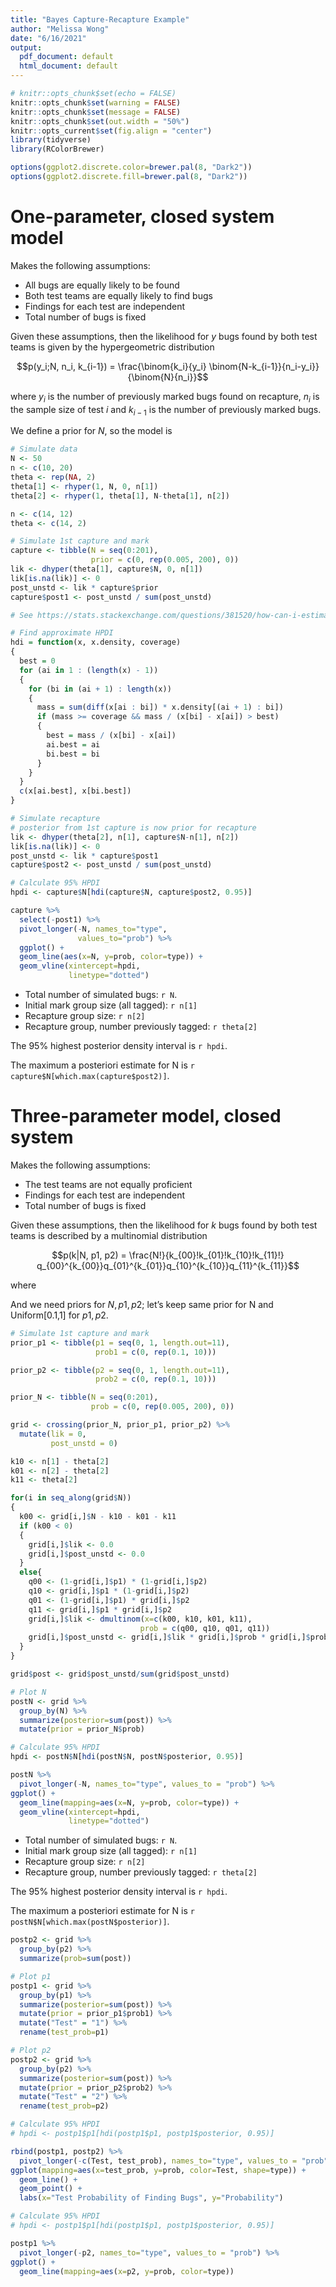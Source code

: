 ```yaml
---
title: "Bayes Capture-Recapture Example"
author: "Melissa Wong"
date: "6/16/2021"
output:
  pdf_document: default
  html_document: default
---
```


```r
# knitr::opts_chunk$set(echo = FALSE)
knitr::opts_chunk$set(warning = FALSE)
knitr::opts_chunk$set(message = FALSE)
knitr::opts_chunk$set(out.width = "50%")
knitr::opts_current$set(fig.align = "center")
library(tidyverse)
library(RColorBrewer)

options(ggplot2.discrete.color=brewer.pal(8, "Dark2"))
options(ggplot2.discrete.fill=brewer.pal(8, "Dark2"))
```


# One-parameter, closed system model

Makes the following assumptions:

* All bugs are equally likely to be found
* Both test teams are equally likely to find bugs
* Findings for each test are independent
* Total number of bugs is fixed

Given these assumptions, then the likelihood for _y_ bugs found by both test teams is given by the hypergeometric distribution

$$p(y_i;N, n_i, k_{i-1}) = \frac{\binom{k_i}{y_i}
                                  \binom{N-k_{i-1}}{n_i-y_i}}{\binom{N}{n_i}}$$

where $y_i$ is the number of previously marked bugs found on recapture, $n_i$ is the sample size of test $i$ and $k_{i-1}$ is the number of previously marked bugs.

We define a prior for $N$, so the model is

\begin{align*}
  p(N | y, n, k) &\propto \prod_i \frac{\binom{k_i}{y_i}\binom{N-k_i}{n_i-y_i}}{\binom{N}{n_i}} * p(N) \\
  p(N) &\propto Uniform(1, 200)
\end{align*}

```r
# Simulate data
N <- 50
n <- c(10, 20)
theta <- rep(NA, 2)
theta[1] <- rhyper(1, N, 0, n[1])
theta[2] <- rhyper(1, theta[1], N-theta[1], n[2])
```

```r
n <- c(14, 12)
theta <- c(14, 2)
```


```r
# Simulate 1st capture and mark
capture <- tibble(N = seq(0:201),
                  prior = c(0, rep(0.005, 200), 0))
lik <- dhyper(theta[1], capture$N, 0, n[1])
lik[is.na(lik)] <- 0
post_unstd <- lik * capture$prior
capture$post1 <- post_unstd / sum(post_unstd)
```


```r
# See https://stats.stackexchange.com/questions/381520/how-can-i-estimate-the-highest-posterior-density-interval-from-a-set-of-x-y-valu

# Find approximate HPDI
hdi = function(x, x.density, coverage)
{
  best = 0
  for (ai in 1 : (length(x) - 1))
  {
    for (bi in (ai + 1) : length(x))
    {
      mass = sum(diff(x[ai : bi]) * x.density[(ai + 1) : bi])
      if (mass >= coverage && mass / (x[bi] - x[ai]) > best)
      {
        best = mass / (x[bi] - x[ai])
        ai.best = ai
        bi.best = bi
      }
    }
  }
  c(x[ai.best], x[bi.best])
}
```

```r
# Simulate recapture
# posterior from 1st capture is now prior for recapture
lik <- dhyper(theta[2], n[1], capture$N-n[1], n[2])
lik[is.na(lik)] <- 0
post_unstd <- lik * capture$post1
capture$post2 <- post_unstd / sum(post_unstd)

# Calculate 95% HPDI
hpdi <- capture$N[hdi(capture$N, capture$post2, 0.95)]

capture %>%
  select(-post1) %>%
  pivot_longer(-N, names_to="type", 
               values_to="prob") %>%
  ggplot() +
  geom_line(aes(x=N, y=prob, color=type)) +
  geom_vline(xintercept=hpdi, 
             linetype="dotted")
```

* Total number of simulated bugs: `r N`.
* Initial mark group size (all tagged): `r n[1]`
* Recapture group size: `r n[2]`
* Recapture group, number previously tagged: `r theta[2]`

The 95% highest posterior density interval is `r hpdi`.

The maximum a posteriori estimate for N is `r capture$N[which.max(capture$post2)]`.

# Three-parameter model, closed system

Makes the following assumptions:

* The test teams are not equally proficient 
* Findings for each test are independent
* Total number of bugs is fixed

Given these assumptions, then the likelihood for _k_ bugs found by both test teams is described by a multinomial distribution

$$p(k|N, p1, p2) = \frac{N!}{k_{00}!k_{01}!k_{10}!k_{11}!}
q_{00}^{k_{00}}q_{01}^{k_{01}}q_{10}^{k_{10}}q_{11}^{k_{11}}$$

where 

\begin{align*}
  k_{10} &= \text{bugs found by first test and not second} \\
  k_{01} &= \text{bugs found by second test and not first} \\
  k_{11} &= \text{bugs found by both tests} \\
  k_{00} &= N - k_{10} - k{01} - k{11} \text{bugs found by neither test} \\
  p1 &= \text{probability test1 finds bug} \\
  p2 &= \text{probability test2 finds bug} \\
  q_{00} &= (1-p1) * (1-p2) \\
  q_{10} &= p1 *  (1-q2) \\
  q_{01} &= (1-p1)*p2\\
  q_{11} &= p1 * p2
\end{align*}

And we need priors for $N, p1, p2$; let's keep same prior for N and Uniform[0.1,1] for $p1, p2$.


```r
# Simulate 1st capture and mark
prior_p1 <- tibble(p1 = seq(0, 1, length.out=11),
                   prob1 = c(0, rep(0.1, 10)))

prior_p2 <- tibble(p2 = seq(0, 1, length.out=11),
                   prob2 = c(0, rep(0.1, 10)))

prior_N <- tibble(N = seq(0:201),
                  prob = c(0, rep(0.005, 200), 0))

grid <- crossing(prior_N, prior_p1, prior_p2) %>%
  mutate(lik = 0,
         post_unstd = 0)

k10 <- n[1] - theta[2]
k01 <- n[2] - theta[2]
k11 <- theta[2]

for(i in seq_along(grid$N))
{
  k00 <- grid[i,]$N - k10 - k01 - k11
  if (k00 < 0)
  {
    grid[i,]$lik <- 0.0
    grid[i,]$post_unstd <- 0.0
  }
  else{
    q00 <- (1-grid[i,]$p1) * (1-grid[i,]$p2)
    q10 <- grid[i,]$p1 * (1-grid[i,]$p2)
    q01 <- (1-grid[i,]$p1) * grid[i,]$p2
    q11 <- grid[i,]$p1 * grid[i,]$p2
    grid[i,]$lik <- dmultinom(x=c(k00, k10, k01, k11),
                             prob = c(q00, q10, q01, q11))
    grid[i,]$post_unstd <- grid[i,]$lik * grid[i,]$prob * grid[i,]$prob1 * grid[i,]$prob2
  }
}

grid$post <- grid$post_unstd/sum(grid$post_unstd)
```


```r
# Plot N
postN <- grid %>%
  group_by(N) %>%
  summarize(posterior=sum(post)) %>%
  mutate(prior = prior_N$prob)

# Calculate 95% HPDI
hpdi <- postN$N[hdi(postN$N, postN$posterior, 0.95)]

postN %>%
  pivot_longer(-N, names_to="type", values_to = "prob") %>%
ggplot() +
  geom_line(mapping=aes(x=N, y=prob, color=type)) +
  geom_vline(xintercept=hpdi, 
             linetype="dotted")
```

* Total number of simulated bugs: `r N`.
* Initial mark group size (all tagged): `r n[1]`
* Recapture group size: `r n[2]`
* Recapture group, number previously tagged: `r theta[2]`

The 95% highest posterior density interval is `r hpdi`.

The maximum a posteriori estimate for N is `r postN$N[which.max(postN$posterior)]`.

```r


postp2 <- grid %>%
  group_by(p2) %>%
  summarize(prob=sum(post))
```

```r
# Plot p1
postp1 <- grid %>%
  group_by(p1) %>%
  summarize(posterior=sum(post)) %>%
  mutate(prior = prior_p1$prob1) %>%
  mutate("Test" = "1") %>%
  rename(test_prob=p1)

# Plot p2
postp2 <- grid %>%
  group_by(p2) %>%
  summarize(posterior=sum(post)) %>%
  mutate(prior = prior_p2$prob2) %>%
  mutate("Test" = "2") %>%
  rename(test_prob=p2)

# Calculate 95% HPDI
# hpdi <- postp1$p1[hdi(postp1$p1, postp1$posterior, 0.95)]

rbind(postp1, postp2) %>%
  pivot_longer(-c(Test, test_prob), names_to="type", values_to = "prob") %>%
ggplot(mapping=aes(x=test_prob, y=prob, color=Test, shape=type)) +
  geom_line() +
  geom_point() +
  labs(x="Test Probability of Finding Bugs", y="Probability")
```

```r


# Calculate 95% HPDI
# hpdi <- postp1$p1[hdi(postp1$p1, postp1$posterior, 0.95)]

postp1 %>%
  pivot_longer(-p2, names_to="type", values_to = "prob") %>%
ggplot() +
  geom_line(mapping=aes(x=p2, y=prob, color=type)) 
```
